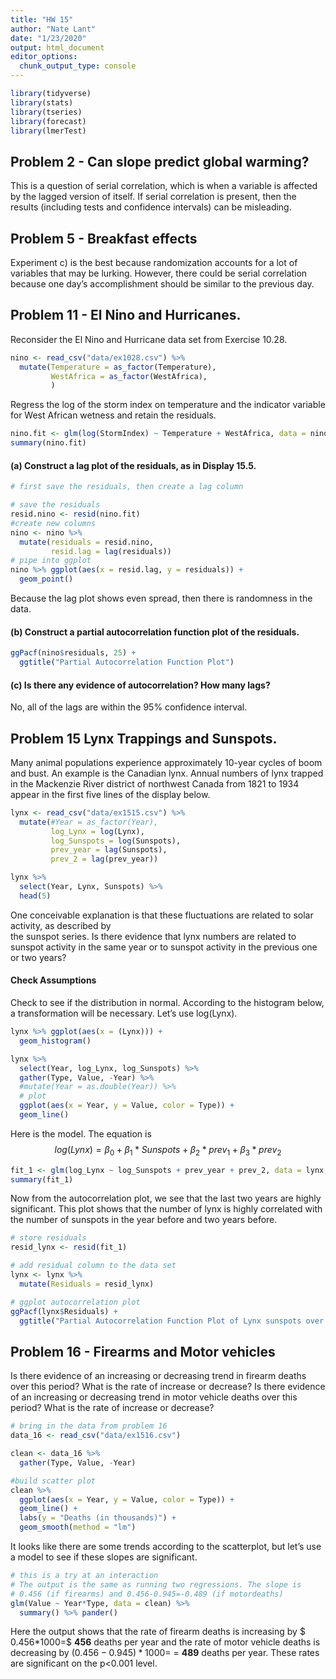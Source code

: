 ```yaml
---
title: "HW 15"
author: "Nate Lant"
date: "1/23/2020"
output: html_document
editor_options: 
  chunk_output_type: console
---
```

```r
library(tidyverse)
library(stats)
library(tseries)
library(forecast)
library(lmerTest)
```

## Problem 2 - Can slope predict global warming?
This is a question of serial correlation, which is when a variable is affected by the lagged version of itself.
If serial correlation is present, then the results (including tests and confidence intervals) can be misleading.

## Problem 5 - Breakfast effects
Experiment c) is the best because randomization accounts for a lot of variables that may be lurking.
However, there could be serial correlation because one day's accomplishment should be similar to the previous day.

## Problem 11 - El Nino and Hurricanes. 
Reconsider the El Nino and Hurricane data set from Exercise 10.28.

```r
nino <- read_csv("data/ex1028.csv") %>%
  mutate(Temperature = as_factor(Temperature),
         WestAfrica = as_factor(WestAfrica),
         )
```

Regress the log of the storm index on temperature and the indicator variable for West African wetness
and retain the residuals. 

```r
nino.fit <- glm(log(StormIndex) ~ Temperature + WestAfrica, data = nino)
summary(nino.fit)
```

#### (a) Construct a lag plot of the residuals, as in Display 15.5. 
```r
# first save the residuals, then create a lag column

# save the residuals
resid.nino <- resid(nino.fit)
#create new columns
nino <- nino %>%
  mutate(residuals = resid.nino,
         resid.lag = lag(residuals))
# pipe into ggplot
nino %>% ggplot(aes(x = resid.lag, y = residuals)) +
  geom_point()
```

Because the lag plot shows even spread, then there is randomness in the data.

#### (b) Construct a partial autocorrelation function plot of the residuals. 

```r
ggPacf(nino$residuals, 25) +
  ggtitle("Partial Autocorrelation Function Plot")
```

#### (c) Is there any evidence of autocorrelation? How many lags?
No, all of the lags are within the 95% confidence interval.

## Problem 15 Lynx Trappings and Sunspots. 
Many animal populations experience approximately 10-year cycles of boom and bust. An example is the 
Canadian lynx. Annual numbers of lynx trapped in the Mackenzie River district of northwest Canada from 
1821 to 1934 appear in the first five lines of the display below.

```r
lynx <- read_csv("data/ex1515.csv") %>%
  mutate(#Year = as_factor(Year),
         log_Lynx = log(Lynx),
         log_Sunspots = log(Sunspots),
         prev_year = lag(Sunspots),
         prev_2 = lag(prev_year))

lynx %>%
  select(Year, Lynx, Sunspots) %>%
  head(5)
```

One conceivable explanation is that these fluctuations are related to solar activity, as described by  
the sunspot series. Is there evidence that lynx numbers are related to sunspot activity in the same 
year or to sunspot activity in the previous one or two years?

#### Check Assumptions 

Check to see if the distribution in normal. According to the histogram below, a transformation will be necessary. Let's use log(Lynx).

```r
lynx %>% ggplot(aes(x = (Lynx))) +
  geom_histogram()

lynx %>%
  select(Year, log_Lynx, log_Sunspots) %>%
  gather(Type, Value, -Year) %>% 
  #mutate(Year = as.double(Year)) %>%
  # plot
  ggplot(aes(x = Year, y = Value, color = Type)) +
  geom_line()

```

Here is the model. The equation is 
$$ log(Lynx) = \beta_0 + \beta_1*Sunspots + \beta_2*prev_1 + \beta_3*prev_2   $$

```r
fit_1 <- glm(log_Lynx ~ log_Sunspots + prev_year + prev_2, data = lynx, na.action=na.exclude)
summary(fit_1)
```

Now from the autocorrelation plot, we see that the last two years are highly significant. This plot shows that the number of lynx is highly correlated with the number of sunspots in the year before and two years before.

```r
# store residuals
resid_lynx <- resid(fit_1)

# add residual column to the data set
lynx <- lynx %>%
  mutate(Residuals = resid_lynx)

# ggplot autocorrelation plot
ggPacf(lynx$Residuals) +
  ggtitle("Partial Autocorrelation Function Plot of Lynx sunspots over the years")
```

## Problem 16 - Firearms and Motor vehicles
 Is there evidence of an increasing or decreasing trend in firearm deaths over this
period? What is the rate of increase or decrease? Is there evidence of an increasing or decreasing
trend in motor vehicle deaths over this period? What is the rate of increase or decrease?

```r
# bring in the data from problem 16
data_16 <- read_csv("data/ex1516.csv")

clean <- data_16 %>% 
  gather(Type, Value, -Year) 

#build scatter plot
clean %>%
  ggplot(aes(x = Year, y = Value, color = Type)) +
  geom_line() +
  labs(y = "Deaths (in thousands)") +
  geom_smooth(method = "lm")
```

It looks like there are some trends according to the scatterplot, but let's use a model to see if these slopes are significant.

```r
# this is a try at an interaction
# The output is the same as running two regressions. The slope is
# 0.456 (if firearms) and 0.456-0.945=-0.489 (if motordeaths)
glm(Value ~ Year*Type, data = clean) %>%
  summary() %>% pander()


```

Here the output shows that the rate of firearm deaths is increasing by $ 0.456*1000=$ **456** deaths
per year and the rate of motor vehicle deaths is decreasing by $(0.456-0.945)*1000=$ = **489** deaths
per year. These rates are significant on the p<0.001 level.



